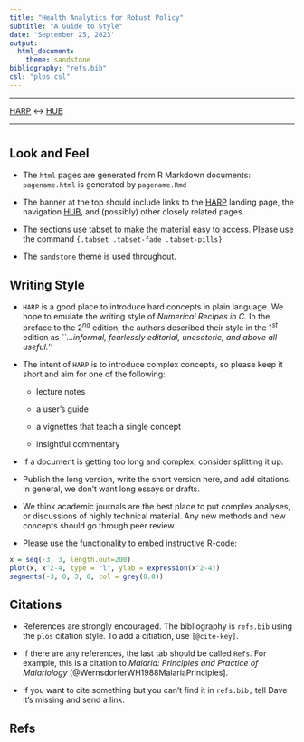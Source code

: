 ```yaml
---
title: "Health Analytics for Robust Policy"  
subtitle: "A Guide to Style" 
date: 'September 25, 2023' 
output: 
  html_document: 
    theme: sandstone 
bibliography: "refs.bib" 
csl: "plos.csl" 
---
```


***

[HARP](index.html) $\leftrightarrow$ [HUB](hub.html)

*** 

# {.tabset .tabset-fade .tabset-pills}

## Look and Feel  

+ The `html` pages are generated from R Markdown documents: `pagename.html` is generated by `pagename.Rmd`  

+ The banner at the top should include links to the [HARP](index.html) landing page, the navigation [HUB](hub.html), and (possibly) other closely related pages. 

+ The sections use tabset to make the material easy to access. Please use the command `{.tabset .tabset-fade .tabset-pills}` 


+ The `sandstone` theme is used throughout.  

## Writing Style 

+ `HARP` is a good place to introduce hard concepts in plain language. We hope to emulate the writing style of _Numerical Recipes in C._ In the preface to the $2^{nd}$ edition, the authors described their style in the $1^{st}$ edition as *``...informal, fearlessly editorial, unesoteric, and above all useful.''* 

+ The intent of `HARP` is to introduce complex concepts, so please keep it short and aim for one of the following: 

    - lecture notes
    
    - a user’s guide
    
    - a vignettes that teach a single concept
    
    - insightful commentary
    
+ If a document is getting too long and complex, consider splitting it up.  

+  Publish the long version, write the short version here, and add citations. In general, we don't want long essays or drafts. 

+ We think academic journals are the best place to put complex analyses, or discussions of highly technical material. Any new methods and new concepts should go through peer review.  

+ Please use the functionality to embed instructive R-code: 

```r
x = seq(-3, 3, length.out=200)
plot(x, x^2-4, type = "l", ylab = expression(x^2-4))
segments(-3, 0, 3, 0, col = grey(0.8))
```


## Citations 

+ References are strongly encouraged. The bibliography is `refs.bib` using the `plos` citation style. To add a citiation, use `[@cite-key]`. 

+ If there are any references, the last tab should be called `Refs`. For example, this is a citation to *Malaria: Principles and Practice of Malariology* [@WernsdorferWH1988MalariaPrinciples]. 

+ If you want to cite something but you can't find it in `refs.bib,` tell Dave it's missing and send a link.

## Refs 
